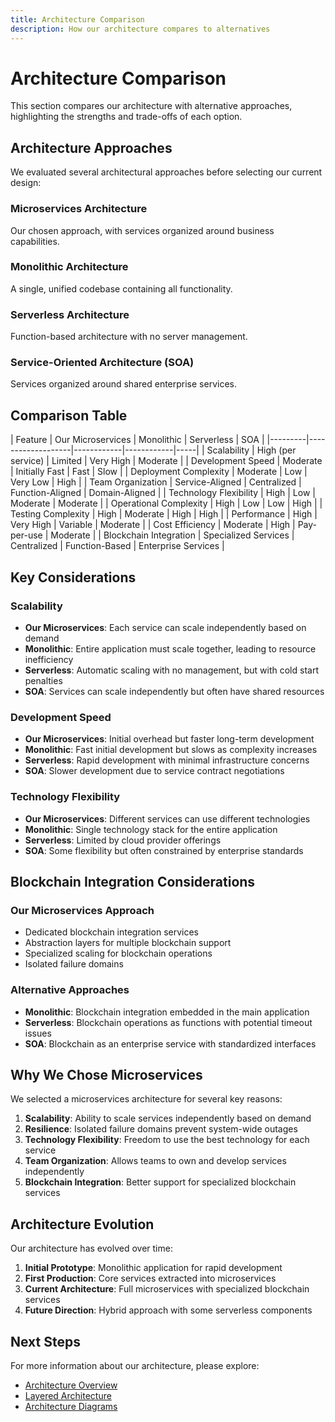 ```yaml
---
title: Architecture Comparison
description: How our architecture compares to alternatives
---
```



# Architecture Comparison

<ContentBlock>
  This section compares our architecture with alternative approaches, highlighting the strengths and trade-offs of each option.
</ContentBlock>

<SectionAnchor id="architecture-approaches" />

## Architecture Approaches

We evaluated several architectural approaches before selecting our current design:

### Microservices Architecture

Our chosen approach, with services organized around business capabilities.

### Monolithic Architecture

A single, unified codebase containing all functionality.

### Serverless Architecture

Function-based architecture with no server management.

### Service-Oriented Architecture (SOA)

Services organized around shared enterprise services.

<SectionAnchor id="comparison-table" />

## Comparison Table

<TableBlock title="Architecture Comparison">
| Feature | Our Microservices | Monolithic | Serverless | SOA |
|---------|-------------------|------------|------------|-----|
| Scalability | High (per service) | Limited | Very High | Moderate |
| Development Speed | Moderate | Initially Fast | Fast | Slow |
| Deployment Complexity | Moderate | Low | Very Low | High |
| Team Organization | Service-Aligned | Centralized | Function-Aligned | Domain-Aligned |
| Technology Flexibility | High | Low | Moderate | Moderate |
| Operational Complexity | High | Low | Low | High |
| Testing Complexity | High | Moderate | High | High |
| Performance | High | Very High | Variable | Moderate |
| Cost Efficiency | Moderate | High | Pay-per-use | Moderate |
| Blockchain Integration | Specialized Services | Centralized | Function-Based | Enterprise Services |
</TableBlock>

<SectionAnchor id="key-considerations" />

## Key Considerations

### Scalability

- **Our Microservices**: Each service can scale independently based on demand
- **Monolithic**: Entire application must scale together, leading to resource inefficiency
- **Serverless**: Automatic scaling with no management, but with cold start penalties
- **SOA**: Services can scale independently but often have shared resources

### Development Speed

- **Our Microservices**: Initial overhead but faster long-term development
- **Monolithic**: Fast initial development but slows as complexity increases
- **Serverless**: Rapid development with minimal infrastructure concerns
- **SOA**: Slower development due to service contract negotiations

### Technology Flexibility

- **Our Microservices**: Different services can use different technologies
- **Monolithic**: Single technology stack for the entire application
- **Serverless**: Limited by cloud provider offerings
- **SOA**: Some flexibility but often constrained by enterprise standards

<SectionAnchor id="blockchain-considerations" />

## Blockchain Integration Considerations

### Our Microservices Approach

- Dedicated blockchain integration services
- Abstraction layers for multiple blockchain support
- Specialized scaling for blockchain operations
- Isolated failure domains

### Alternative Approaches

- **Monolithic**: Blockchain integration embedded in the main application
- **Serverless**: Blockchain operations as functions with potential timeout issues
- **SOA**: Blockchain as an enterprise service with standardized interfaces

<SectionAnchor id="why-we-chose-microservices" />

## Why We Chose Microservices

We selected a microservices architecture for several key reasons:

1. **Scalability**: Ability to scale services independently based on demand
2. **Resilience**: Isolated failure domains prevent system-wide outages
3. **Technology Flexibility**: Freedom to use the best technology for each service
4. **Team Organization**: Allows teams to own and develop services independently
5. **Blockchain Integration**: Better support for specialized blockchain services

<SectionAnchor id="architecture-evolution" />

## Architecture Evolution

Our architecture has evolved over time:

1. **Initial Prototype**: Monolithic application for rapid development
2. **First Production**: Core services extracted into microservices
3. **Current Architecture**: Full microservices with specialized blockchain services
4. **Future Direction**: Hybrid approach with some serverless components

<SectionAnchor id="next-steps" />

## Next Steps

For more information about our architecture, please explore:

- [Architecture Overview](/docs/architecture/overview)
- [Layered Architecture](/docs/architecture/layers)
- [Architecture Diagrams](/docs/architecture/diagrams)
